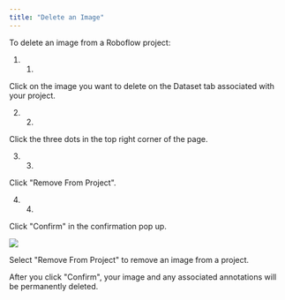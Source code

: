 ```yaml
---
title: "Delete an Image"
---
```


To delete an image from a Roboflow project:

1. 1.  
Click on the image you want to delete on the Dataset tab associated with your project.

2. 2.  
Click the three dots in the top right corner of the page.

3. 3.  
Click "Remove From Project".

4. 4.  
Click "Confirm" in the confirmation pop up.

![](/images/datasets/Screenshot%202023-07-05%20at%2011.59.59.png)

Select "Remove From Project" to remove an image from a project.

After you click "Confirm", your image and any associated annotations will be permanently deleted.